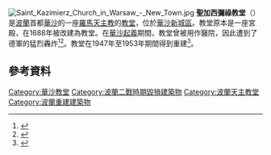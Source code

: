 {{expand|time=2015-01-19T02:48:37+00:00}}
[[File:Saint_Kazimierz_Church_in_Warsaw_-_New_Town.jpg|thumb]]
'''聖加西彌祿教堂'''（{{lang-pl|Warszawski kościół Sakramentek pod wezwaniem św. Kazimierza}}）是[[波蘭|波蘭]]首都[[華沙|華沙]]的一座[[羅馬天主教|羅馬天主教]]的[[教堂|教堂]]，位於[[華沙新城區|華沙新城區]]。教堂原本是一座宮殿，在1688年被改建為教堂。在[[華沙起義|華沙起義]]期間，教堂曾被用作醫院，因此遭到了德軍的猛烈轟炸<ref name="sakramentki">{{cite web |author =  |url = http://www.sakramentki.opoka.org.pl/hist_kosc.htm |title = Historia kościoła św. Kazimierza |work = www.sakramentki.opoka.org.pl |publisher =  |pages =  |page =  |date =  |accessdate = 2008-07-09 |language = pl |archive-url = https://web.archive.org/web/20091120185738/http://www.sakramentki.opoka.org.pl/hist_kosc.htm |archive-date = 2009-11-20 |dead-url = yes }}</ref><ref name="sztuka">{{cite web |author = Paweł Giergoń |url = http://www.sztuka.net.pl/palio/html.run?_Instance=www.sztuka.net.pl&_PageID=445&newsId=284&callingPageId=487&_CheckSum=785059985 sztuka.net |title = Kościół św. Kazimierza |work = www.sztuka.net.pl |publisher =  |pages =  |page =  |date =  |accessdate = 2008-07-09 |language = pl |deadurl = yes |archiveurl = https://web.archive.org/web/20070927222811/http://www.sztuka.net.pl/palio/html.run?_Instance=www.sztuka.net.pl&_PageID=445&newsId=284&callingPageId=487&_CheckSum=785059985 |archivedate = 2007-09-27 }}</ref>。教堂在1947年至1953年期間得到重建<ref>{{cite web|author =|url =http://www.varsovia.pl/varsovia/index.php-frame=main&mapa=0&item=3507&top=23.htm|title =Zespół kościelno-klasztorny Sakramentek na Rynku Nowego Miasta|work =www.varsovia.pl|publisher =|pages =|page =|date =|accessdate =2008-07-09|language =pl|deadurl =yes|archiveurl =https://web.archive.org/web/20080613214004/http://www.varsovia.pl/varsovia/index.php-frame%3Dmain%26mapa%3D0%26item%3D3507%26top%3D23.htm|archivedate =2008-06-13}}</ref>。

==參考資料==
{{reflist}}
{{commonscat|Saint Casimir church in Warsaw}}
{{coord|52|15|12|N|21|0|31|E|type:landmark_region:PL|display=title}}

[[Category:華沙教堂|Category:華沙教堂]]
[[Category:波蘭二戰時期毀損建築物|Category:波蘭二戰時期毀損建築物]]
[[Category:波蘭天主教堂|Category:波蘭天主教堂]]
[[Category:波蘭重建建築物|Category:波蘭重建建築物]]